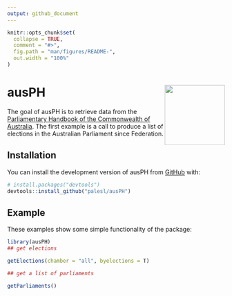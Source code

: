 ```yaml
---
output: github_document
---
```


<!-- README.md is generated from README.Rmd. Please edit that file -->

```r
knitr::opts_chunk$set(
  collapse = TRUE,
  comment = "#>",
  fig.path = "man/figures/README-",
  out.width = "100%" 
)
```

# ausPH <img src='man/figures/ausPH_hex.png' align="right" height="139" />

<!-- badges: start -->

<!-- badges: end -->

The goal of ausPH is to retrieve data from the [Parliamentary Handbook of the Commonwealth of Australia](https://handbook.aph.gov.au/). The first example is a call to produce a list of elections in the Australian Parliament since Federation. 

## Installation

You can install the development version of ausPH from [GitHub](https://github.com/) with:

``` r
# install.packages("devtools")
devtools::install_github("palesl/ausPH")
```

## Example

These examples show some simple functionality of the package:

```r
library(ausPH)
## get elections

getElections(chamber = "all", byelections = T)

## get a list of parliaments

getParliaments()

```

